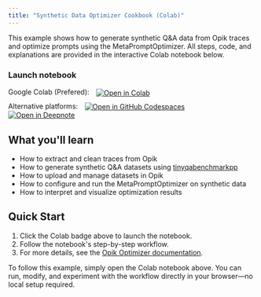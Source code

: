 ```yaml
---
title: "Synthetic Data Optimizer Cookbook (Colab)"
---
```


<Info>
  This example shows how to generate synthetic Q&A data from Opik traces and optimize prompts using the MetaPromptOptimizer. All steps, code, and explanations are provided in the interactive Colab notebook below.
</Info>

### Launch notebook

<div style="margin-bottom: 10px;">
  <span style="margin-right: 10px;">Google Colab (Prefered):</span>
  <a href="https://colab.research.google.com/github/comet-ml/opik/blob/main/sdks/opik_optimizer/notebooks/OpikSyntethicDataOptimizer.ipynb" target="_blank" rel="noopener noreferrer">
    <img src="https://colab.research.google.com/assets/colab-badge.svg" alt="Open in Colab" style="vertical-align: middle;"/>
  </a>
</div>

<div style="margin-top: 10px; margin-bottom: 20px;">
  <span style="margin-right: 10px;">Alternative platforms:</span>
  <a href="https://github.com/codespaces/new?repo=comet-ml/opik&ref=main&machine=basicLinux32gb&devcontainer_path=.devcontainer%2Fopik_optimizer%2Fdevcontainer.json&location=EastUs" target="_blank" rel="noopener noreferrer" style="margin-right: 10px;">
    <img src="https://github.com/codespaces/badge.svg" alt="Open in GitHub Codespaces" style="vertical-align: middle;"/>
  </a>
  <a href="https://deepnote.com/launch?url=https://github.com/comet-ml/opik/blob/main/sdks/opik_optimizer/notebooks/OpikSyntethicDataOptimizer.ipynb" target="_blank" rel="noopener noreferrer">
    <img src="https://deepnote.com/buttons/launch-in-deepnote.svg" alt="Open in Deepnote" style="vertical-align: middle;"/>
  </a>
</div>

## What you'll learn

- How to extract and clean traces from Opik
- How to generate synthetic Q&A datasets using [tinyqabenchmarkpp](https://pypi.org/project/tinyqabenchmarkpp/)
- How to upload and manage datasets in Opik
- How to configure and run the MetaPromptOptimizer on synthetic data
- How to interpret and visualize optimization results

## Quick Start

1. Click the Colab badge above to launch the notebook.
2. Follow the notebook's step-by-step workflow.
3. For more details, see the [Opik Optimizer documentation](/agent_optimization/overview).

<Note>
  To follow this example, simply open the Colab notebook above. You can run, modify, and experiment with the workflow directly in your browser—no local setup required.
</Note>
